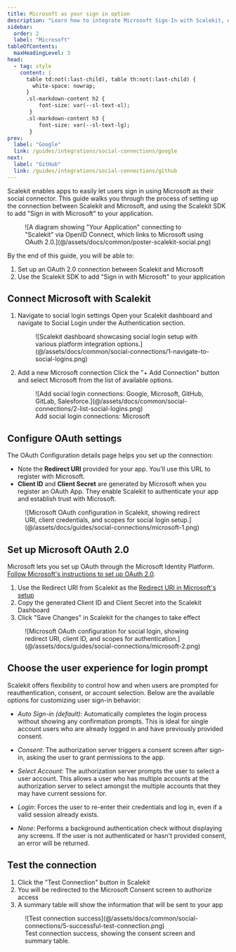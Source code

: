 ```yaml
---
title: Microsoft as your sign in option
description: "Learn how to integrate Microsoft Sign-In with Scalekit, enabling secure social authentication for your users with step-by-step OAuth configuration instructions."
sidebar:
  order: 2
  label: "Microsoft"
tableOfContents:
  maxHeadingLevel: 3
head:
  - tag: style
    content: |
      table td:not(:last-child), table th:not(:last-child) {
        white-space: nowrap;
      }
      .sl-markdown-content h2 {
          font-size: var(--sl-text-xl);
       }
      .sl-markdown-content h3 {
          font-size: var(--sl-text-lg);
       }
prev:
  label: "Google"
  link: /guides/integrations/social-connections/google
next:
  label: "GitHub"
  link: /guides/integrations/social-connections/github
---
```



Scalekit enables apps to easily let users sign in using Microsoft as their social connector. This guide walks you through the process of setting up the connection between Scalekit and Microsoft, and using the Scalekit SDK to add "Sign in with Microsoft" to your application.

<figure>
  ![A diagram showing "Your Application" connecting to "Scalekit" via OpenID Connect, which links to Microsoft using OAuth 2.0.](@/assets/docs/common/poster-scalekit-social.png)
</figure>

By the end of this guide, you will be able to:

1. Set up an OAuth 2.0 connection between Scalekit and Microsoft
2. Use the Scalekit SDK to add "Sign in with Microsoft" to your application

## Connect Microsoft with Scalekit

<Steps>

1. Navigate to social login settings
   Open your Scalekit dashboard and navigate to Social Login under the Authentication section.

   <figure>
     ![Scalekit dashboard showcasing social login setup with various platform integration options.](@/assets/docs/common/social-connections/1-navigate-to-social-logins.png)
   </figure>

2. Add a new Microsoft connection
   Click the "+ Add Connection" button and select Microsoft from the list of available options.

   <figure>
     ![Add social login connections: Google, Microsoft, GitHub, GitLab, Salesforce.](@/assets/docs/common/social-connections/2-list-social-logins.png)
     <figcaption>Add social login connections: Microsoft</figcaption>
   </figure>

</Steps>

## Configure OAuth settings

The OAuth Configuration details page helps you set up the connection:

- Note the **Redirect URI** provided for your app. You'll use this URL to register with Microsoft.
- **Client ID** and **Client Secret** are generated by Microsoft when you register an OAuth App. They enable Scalekit to authenticate your app and establish trust with Microsoft.

<figure>
  ![Microsoft OAuth configuration in Scalekit, showing redirect URI, client credentials, and scopes for social login setup.](@/assets/docs/guides/social-connections/microsoft-1.png)

</figure>

## Set up Microsoft OAuth 2.0

Microsoft lets you set up OAuth through the Microsoft Identity Platform.
<a href="https://learn.microsoft.com/en-us/entra/identity-platform/quickstart-register-app" target="_blank">Follow Microsoft's instructions to set up OAuth 2.0</a>.

<Steps>

1. Use the Redirect URI from Scalekit as the <a href="https://learn.microsoft.com/en-us/entra/identity-platform/quickstart-register-app?tabs=certificate#add-a-redirect-uri" target="_blank">Redirect URI in Microsoft's setup</a>
2. Copy the generated Client ID and Client Secret into the Scalekit Dashboard
3. Click "Save Changes" in Scalekit for the changes to take effect

</Steps>

<figure>
  ![Microsoft OAuth configuration for social login, showing redirect URI, client ID, and scopes for authentication.](@/assets/docs/guides/social-connections/microsoft-2.png)
</figure>

## Choose the user experience for login prompt

Scalekit offers flexibility to control how and when users are prompted for reauthentication, consent, or account selection. Below are the available options for customizing user sign-in behavior:

- _Auto Sign-in (default)_:
  Automatically completes the login process without showing any confirmation prompts. This is ideal for single account users who are already logged in and have previously provided consent.

- _Consent_:
  The authorization server triggers a consent screen after sign-in, asking the user to grant permissions to the app.

- _Select Account_:
  The authorization server prompts the user to select a user account. This allows a user who has multiple accounts at the authorization server to select amongst the multiple accounts that they may have current sessions for.

- _Login_:
  Forces the user to re-enter their credentials and log in, even if a valid session already exists.

- _None_:
  Performs a background authentication check without displaying any screens. If the user is not authenticated or hasn't provided consent, an error will be returned.

## Test the connection

<Steps>

1. Click the "Test Connection" button in Scalekit
2. You will be redirected to the Microsoft Consent screen to authorize access
3. A summary table will show the information that will be sent to your app

</Steps>

<figure>
  ![Test connection success](@/assets/docs/common/social-connections/5-successful-test-connection.png)
  <figcaption>Test connection success, showing the consent screen and summary table.</figcaption>
</figure>
